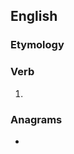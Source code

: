 ==English==

===Etymology===
{{suffix|en|dote|eth}}

===Verb===
{{head|en|verb form}}

# {{en-archaic third-person singular of|dote}}

===Anagrams===
* {{anagrams|en|a=dehott|hotted}}